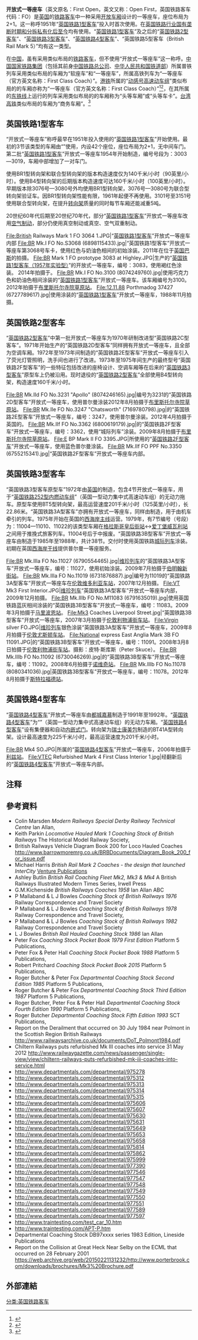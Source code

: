 {{翻译请求|en}}{{Infobox train
| background       = #0033cc;color:white
| name             = 英国铁路开放式一等座车
| image            = British Rail Mk 3 M11083 at Marylebone A.jpg
| imagesize        = 300px
| imagealt         = 
| caption          = “[[英国铁路3型客车|英国铁路3型客车]]”开放式一等座车外部，2008年9月拍摄于[[马里波恩站|马里波恩站]]。
| interiorimage    =Mark IV FO Interior.jpg 
| interiorimagealt = 
| interiorcaption  =“[[英国铁路4型客车|英国铁路4型客车]]”开放式一等座车内部 
| service          = 1951年—
| manufacturer     = {{link-en|德比铁路车辆工厂|Derby Litchurch Lane Works}}<br>{{link-en|唐卡斯特铁路工厂|Doncaster Works}}<br>{{link-en|斯温顿铁路工厂|Swindon Works}}<br>{{link-en|沃尔弗顿铁路工厂|Wolverton railway works}}<br>{{link-en|約克霍爾蓋特路鐵路車廠|Holgate Road carriage works, York}}<br>{{link-en|伯明翰鐵路車輛公司|Birmingham Railway Carriage & Wagon Company}}<br>[[都城嘉慕|都城嘉慕]]
| factory          = 
| family           = [[英国铁路1型客车|英国铁路1型客车]]<br>[[英国铁路2型客车|英国铁路2型客车]]<br>[[英国铁路3型客车|英国铁路3型客车]]<br>[[英国铁路4型客车|英国铁路4型客车]]
| replaced         = 
| yearconstruction = '''[[英国铁路1型客车|英国铁路1型客车]]'''：1951年—1963年<br>'''[[英国铁路2型客车|英国铁路2型客车]]'''：1970年—1974年<br>'''[[英国铁路3型客车|英国铁路3型客车]]'''：1976年—1985年<br>'''[[英国铁路4型客车|英国铁路4型客车]]'''：1989年—1992年
| yearservice      = 
| refurbishment    = 
| yearscrapped     = 
| numberbuilt      = 
| numberservice    = 
| numberpreserved  = 
| numberscrapped   = 
| fleetnumbers     = 3000—3151（[[英国铁路1型客车|英国铁路1型客车]]）<br>3152—3169（英国铁路2C型客车）<br>3170—3216（英国铁路2D型客车）<br>3221—3275（英国铁路2E型客车）<br>3276—3439（英国铁路2F型客车）<br>11000—11003/41003—41169（英国铁路3型客车）<br>11004—11101（英国铁路3A型客车）<br>11200—11263（[[英国铁路4型客车|英国铁路4型客车]]）
| capacity         = Mk1: 42<br>Mk2c/d/e/f:<br>Mk3/a/b: 48<br>Mk4: 46
| operator         = [[英国铁路|英国铁路]]<br>[[大盎格利亚|大盎格利亚]]<br>{{link-en|盎格利亚铁路公司|Anglia Railways}}<br>[[英国纵贯铁路|英国纵贯铁路]]<br>[[Cargo-D|Cargo-D]]<br>[[奇尔特恩铁路|奇尔特恩铁路]]<br>[[Direct_Rail_Services|Direct Rail Services]]<br>{{link-en|英国东海岸铁路公司|East Coast (train operating company)}}<br>[[东米德兰列车|东米德兰列车]]<br>[[First_Great_Western|First Great Western]]<br>{{link-en|FM铁路公司|FM Rail}}<br>{{link-en|英国大东北铁路公司|Great North Eastern Railway}}<br>{{link-en|英国国家快运集团|National Express}}<br>{{link-en|北方淑女|Northern Belle (train)}}<br>[[Riviera_Trains|Riviera Trains]]<br>[[维珍列车|维珍列车]]<br>{{link-en|英国西海岸铁路公司|West Coast Railways}}
| depots           = 
| lines            =
| carbody          = 
| floorheight      = 
| platformheight   = 
| entrylevelorstep = 
| doors            = Mk1 Manual slam doors, two on each side<br>Mk2c/d/e/f Manual slam doors, two on each side<br>Mk3/a/b Manual slam doors, two on each side (some modified to automatic plug doors<br>Mk4 Automatic plug doors, two on each side
| art-sections     = 
| weight           = {{convert|32.5|to|36.5|LT|t ST|1}}
| aux              = 
| powersupply      = 
| hvac             = 纯水暖<br>纯电暖<br>水暖、电暖双重供暖

| brakes           = 纯真空制动<br>纯[[空气制动|空气制动]]<br>真空、空气双重制动
| coupling         = [[Railway_coupling#Sets_of_carriages|Drop-head]] [[Janney_coupler|knuckle coupler]] on [[Buffers_and_chain_coupler|draw-hook]] ([[Railway_coupling#Sets_of_carriages|dual]])
| gauge            = 1435
|軌距=1435|native_name=British Rail First Open|原產國={{UK}}}}

'''开放式一等座车'''（英文原名：First Open，英文又称：Open First，英国铁路客车代码：FO）是[[英国|英国]]的[[鐵路客車|铁路客车]]中一种采用[[开放车厢|开放车厢]]设计的一等座车，座位布局为2+1。这一称呼1951年“[[英国铁路1型客车|英国铁路1型客车]]”投入时首次使用。在[[英国铁路|英国铁路行业国有垄断时期和分拆私有化后至今]]{{NoteTag|[[英国|英国]]铁路行业在1948年至20世纪90年代期间基本由国有垄断铁路公司“[[英国铁路|英国铁路]]”运营。“[[英国铁路|英国铁路]]”后于20世纪90年代被分拆私有化。}}均有使用。“[[英国铁路1型客车|英国铁路1型客车]]”及之后的“[[英国铁路2型客车|英国铁路2型客车]]”、“[[英国铁路3型客车|英国铁路3型客车]]”、“[[英国铁路4型客车|英国铁路4型客车]]”、“英国铁路5型客车（British Rail Mark 5）”均有这一类型。

在[[中國|中国]]，虽有采用类似布局的[[鐵路客車|铁路客车]]，但不使用“开放式一等座车”这一称呼。[[中国国家铁路集团|中国国家铁路集团]]（包括其前身[[中国铁路总公司|中国铁路总公司]]、[[中华人民共和国铁道部|中华人民共和国铁道部]]）所属普铁列车采用类似布局的车厢为“软座车”和“一等座车”，所属高铁列车为“一等座车（官方英文名称：First Class Coach）”。[[港铁|港铁]]所属的“[[港鐵動感號高速電動列車|动感号高速动车组]]”类似布局的的车厢亦称为“一等座车（官方英文名称：First Class Coach）”<ref>{{Cite web|title=高速鐵路 > 列車設施|url=https://www.highspeed.mtr.com.hk/tc/services-facilities/train-facilities.html|accessdate=2020-10-16|author=|date=|format=|work=|publisher=港铁官网|language=zh-hk|archive-date=2021-10-21|archive-url=https://web.archive.org/web/20211021202202/https://www.highspeed.mtr.com.hk/tc/services-facilities/train-facilities.html}}</ref><ref>{{Cite web|title=High Speed Rail > Train Facilities|url=https://www.highspeed.mtr.com.hk/en/services-facilities/train-facilities.html|accessdate=2020-10-16|author=|date=|format=|work=|publisher=港铁官网|language=en|archive-date=2022-02-12|archive-url=https://web.archive.org/web/20220212175617/https://www.highspeed.mtr.com.hk/en/services-facilities/train-facilities.html}}</ref>，在其所属的[[东铁线|东铁线]]上运行的列车采用类似布局的的车厢称为“头等车厢”或“头等车卡”。[[台灣高鐵|台湾高铁]]类似布局的车厢为“商务车厢”。<ref>{{Cite web|title=商務車廂服務說明|url=https://www.thsrc.com.tw/ArticleContent/feb91116-8a73-46b7-a6b7-f115a3137ccf|accessdate=2020-10-16|author=|date=|last=|format=|work=|publisher=台湾高铁官网|language=zh-tw|archive-date=2022-06-17|archive-url=https://web.archive.org/web/20220617001550/https://www.thsrc.com.tw/ArticleContent/feb91116-8a73-46b7-a6b7-f115a3137ccf}}</ref>{{NoteTag|[[中国国家铁路集团|中国国家铁路集团]]（包括其前身[[中国铁路总公司|中国铁路总公司]]、[[中华人民共和国铁道部|中华人民共和国铁道部]]）、[[港铁|港铁]]、[[台湾高铁|台湾高铁]]所属类似布局的[[铁路客车|铁路客车]]，因车厢宽度比[[英国|英国]]的“开放式一等座车”更宽，故使用2+2座位布局。但其座位宽度、市场定位均与[[英国|英国]]的“开放式一等座车”相当。}}

== 英国铁路1型客车 ==
{{参见|英国铁路1型客车}}
“开放式一等座车”称呼最早在1951年投入使用的“[[英国铁路1型客车|英国铁路1型客车]]”开始使用。最初的3节该类型的车厢由“{{Link-en|英国铁路伦敦、米德兰区域|London Midland Region of British Railways}}”使用，内设42个座位，座位布局为2+1，无中间车门。第二批“[[英国铁路1型客车|英国铁路1型客车]]”开放式一等座车1954年开始制造，编号号段为：3003—3019，车厢中部增加了一对车门。  

使用BR1型转向架和联合型转向架{{NoteTag|“联合型转向架”由{{link-en|美国联合钢铁公司|Commonwealth Steel Company}}研发，英国亦有引进生产。}}的版本构造速度仅为140千米/小时（90英里/小时）。使用B4型转向架的后期版本构造速度可达160千米/小时（100英里/小时）。早期版本除3076号—3080号外均使用BR1型转向架，3076号—3080号为联合型转向架验证车。因BR1型转向架性能有限，1961年起便不再使用。3101号至3151号使用联合型转向架，在提升[[轉向架|转向架]]质量的同时每节车厢还能减重5吨。 

20世纪60年代后期至20世纪70年代，部分“[[英国铁路1型客车|英国铁路1型客车]]”开放式一等座车改用[[空气制动|空气制动]]，部分仍使用真空制动或真空、空气双重制动。 <gallery widths="300" heights="200">
File:British Railways Mark 1 FO 3064 1.JPG|“[[英国铁路1型客车|英国铁路1型客车]]”开放式一等座车内部
File:BR Mk.I FO No.S3068 (6898115433).jpg|“英国铁路1型客车”开放式一等座车第3068号车卡，使用红色与奶油色相间的初始涂装。2011年在位于[[英国|英国]][[巴斯|巴斯]]的{{Link-en|悉尼花园|Sydney Gardens}}拍摄。
File:BR Mark 1 FO prototype 3083 at Highley.JPG|{{link-en|唐卡斯特铁路工厂|Doncaster Works}}生产的“[[英国铁路1型客车#1957年实验型|英国铁路1型客车（1957年实验型）]]”的开放式一等座车，编号：3083，使用褐红色涂装。 2014年拍摄于{{Link-en|塞文谷铁路|Severn Valley Railway}}。
File:BR Mk.I FO No.3100 (8074249760).jpg|使用巧克力色和奶油色相间涂装的“[[英国铁路1型客车|英国铁路1型客车]]”开放式一等座车。该车厢编号为3100。2012年拍摄于[[布里斯托爾寺院草原站|布里斯托尔寺院草原站]]。
File:12.11.88 Porthmadog 37427 (6727789617).jpg|使用{{Link-en|英国铁路城际列车|InterCity (British Rail)}}涂装的“[[英国铁路1型客车|英国铁路1型客车]]”开放式一等座车，1988年11月拍摄。   
</gallery>



== 英国铁路2型客车 ==
{{参见|英国铁路2型客车}}

“[[英国铁路2型客车|英国铁路2型客车]]”中第一批开放式一等座车为1970年研制改进型“英国铁路2C型客车”。1971年开始生产的“英国铁路2D型客车”同样拥有开放式一等座车，且全部为空调车厢。1972年至1973年间制造的“英国铁路2E型客车”开放式一等座车引入了荧光灯管照明，洗手间也进行了改进。1973年至1975年间生产的最终型号“英国铁路2F型客车”的一些特征包括改进的座椅设计、空调车厢等在后来的“[[英国铁路3型客车|英国铁路3型客车]]”原型车上仍被沿用。现时退役的“[[英国铁路2型客车|英国铁路2型客车]]”全部使用B4型转向架，构造速度160千米/小时。<gallery widths="300" heights="200">
File:BR Mk.IId FO No.3231 "Apollo" (8074246165).jpg|编号为3231的“英国铁路2D型客车”开放式一等座车，使用普尔曼涂装2012年8月拍摄于[[布里斯托爾寺院草原站|布里斯托尔寺院草原站]]。
File:BR Mk.IIe FO No.3247 "Chatsworth" (7169780798).jpg|{{Link-en|威尼斯－辛普朗東方快車|Venice-Simplon Orient Express}}的“英国铁路2E型客车”开放式一等座车，编号：3247，使用普尔曼涂装。2012年4月拍摄于英国的{{Link-en|帕茨韦站|Patchway railway station}}。
File:BR Mk.IIf FO No.3362 (6800619179).jpg|{{Link-en|英国西海岸铁路公司|West Coast Railways}}的“英国铁路2F型客车”开放式一等座车，编号：3362，使用“城际列车”{{NoteTag|在[[欧洲|欧洲]]，“城际列车”指线路横跨至少两座城市行政区域且停站较少的旅客列车。与中国的“城际列车”并非等同的概念。}}涂装。2009年8月拍摄于[[布里斯托尔寺院草原站|布里斯托尔寺院草原站]]。
File:E BP Mark II FO 3395.JPG|{{link-en|FM铁路公司|FM Rail}}所使用的“[[英国铁路2型客车#2F型|英国铁路2F型客车]]”开放式一等座车，使用蓝色普尔曼涂装。
File:BR Mk.IIf FO PPF No.3350 (6755215341).jpg|“英国铁路2F型客车”开放式一等座车内部。
</gallery>



== 英国铁路3型客车 ==
{{参见|英国铁路3型客车}}
“英国铁路3型客车原型车”1972年由[[英国|英国]]的{{link-en|德比铁路车辆工厂|Derby Litchurch Lane Works}}制造，包含4节开放式一等座车，用于“[[英国铁路252型内燃动车组|英国铁路252型内燃动车组]]”（英国一型动力集中式高速动车组）的无动力拖车。原型车使用BT5型转向架，最高运营速度201千米/小时（125英里/小时），长22.86米。“英国铁路3A型客车”亦拥有开放式一等座车，同样由{{link-en|德比铁路车辆工厂|Derby Litchurch Lane Works}}制造，用于由机车牵引的列车。1975年开始在英国的[[西海岸主线|西海岸主线]]运营。1979年，有7节编号（号段）为：11004—11010、11022的该类型车厢在[[格拉斯哥皇后街站|格拉斯哥皇后街站]]↔[[愛丁堡威瓦利站|爱丁堡威瓦利站]]之间用于推挽式旅客列车。11004号后于{{Link-en|波尔蒙特铁路事故|Polmont rail accident}}中报废。“英国铁路3B型客车”开放式一等座车由{{link-en|德比铁路车辆工厂|Derby Litchurch Lane Works}}制造于1985年至1988年，共计38节。交付时使用英国铁路[[城际列车|城际列车]]涂装。初期在英国[[西海岸主線|西海岸干线]]提供普尔曼一等座服务。<gallery widths="300" heights="200">
File:BR Mk.IIIa FO No.11027 (6790554465).jpg|[[维珍列车|维珍列车]]的“英国铁路3A型客车”开放式一等座车，编号：11027，使用初始涂装。2009年7月拍摄于[[伯明翰新街站|伯明翰新街站]]。
File:BR Mk.IIIa FO No.11019 (6731876887).jpg|编号为11019的“英国铁路3A型客车”开放式一等座车在[[倫敦維多利亞車站|伦敦维多利亚车站]]，2007年12月拍摄。
File:VT Mk3 First Interior.JPG|[[維珍鐵路|维珍列车]]“英国铁路3A型客车”开放式一等座车内部，2009年12月拍摄。
File:BR Mk.IIIb FO No.M11083 (6791635019).jpg|使用英国铁路蓝灰相间涂装的“英国铁路3B型客车”开放式一等座车，编号：11083。2009年3月拍摄于[[马里波恩站|马里波恩站]]。
File:Mk3 Coaches Liverpool Street.jpg|“英国铁路3B型客车”开放式一等座车，2007年3月拍摄于[[利物浦街車站|伦敦利物浦街车站]]。
File:Virgin silver FO.JPG|[[維珍列車|维珍列车]]银色涂装“英国铁路3A型客车”开放式一等座车，2009年8月拍摄于[[尤斯頓車站|伦敦尤斯顿车站]]。
File:National express East Anglia Mark 3B FO 11091.JPG|{{Link-en|英国国家快运集团|National Express}}的“英国铁路3B型客车”开放式一等座车，编号：11091。2008年3月8日拍摄于[[利物浦街車站|伦敦利物浦街车站]]。摄影：皮特·斯库斯（Peter Skuce）。
File:BR Mk.IIIb FO No.11092 (6730046269).jpg|{{Link-en|英国国家快运集团|National Express}}的“英国铁路3B型客车”开放式一等座车，编号：11092。2008年6月拍摄于[[诺维奇站|诺维奇站]]。 
File:BR Mk.IIIb FO No.11078 (8080341036).jpg|英国铁路3B型客车”开放式一等座车，编号：11078。2012年8月拍摄于[[斯特拉福德站|斯特拉福德站]]。
</gallery>



== 英国铁路4型客车 ==
{{参见|英国铁路4型客车}}
“[[英国铁路4型客车|英国铁路4型客车]]”开放式一等座车由[[都城嘉慕|都城嘉慕]]制造于1991年至1992年。“[[英国铁路4型客车|英国铁路4型客车]]”为“{{Link-en|城際225型電力動車組|InterCity 225}}”（英国一型动力集中式高速动车组）的无动力车厢。“[[英国铁路4型客车|英国铁路4型客车]]”设有集便器和自动[[內嵌式門|内嵌式门]]。转向架为[[瑞士|瑞士]][[康美包|康美包]]制造的BT41A型转向架。设计最高速度为225千米/小时，最高运营速度为201千米/小时。
<gallery widths="270" heights="200">
File:BR Mk4 SO.JPG|{{Link-en|英国大东北铁路公司|Great North Eastern Railway}}所属的“[[英国铁路4型客车|英国铁路4型客车]]”开放式一等座车，2006年拍摄于[[利茲站|利兹站]]。
File:VTEC Refurbished Mark 4 First Class Interior 1.jpg|经{{link-en|维珍列车东海岸|Virgin Trains East Coast}}翻新后的“[[英国铁路4型客车|英国铁路4型客车]]”开放式一等座车内部。
</gallery>


== 注释 ==
{{NoteFoot}}


== 參考資料 ==
{{Reflist|2}}

* Colin Marsden ''Modern Railways Special Derby Railway Technical Centre'' Ian Allan, {{ISBN|0711017816}}
* Keith Parkin ''Locomotive Hauled Mark 1 Coaching Stock of British Railways'' The Historical Model Railway Society, {{ISBN|9780902835061}}
* British Railways Vehicle Diagram Book 200 for Loco Hauled Coaches http://www.barrowmoremrg.co.uk/BRBDocuments/Diagram_Book_200_for_issue.pdf {{Wayback|url=http://www.barrowmoremrg.co.uk/BRBDocuments/Diagram_Book_200_for_issue.pdf |date=20161220094704 }}
* Michael Harris ''British Rail Mark 2 Coaches - the design that launched InterCity'' [http://www.mdsbooks.co.uk/detail.html?this=aaVPL48 Venture Publications]{{dead link|date=October 2017|bot=InternetArchiveBot|fix-attempted=yes}} {{ISBN|978-1-898432-48-7}}
* Ashley Butlin ''British Rail Coaching Fleet Mk2, Mk3 & Mk4'' A British Railways Illustrated Modern Times Series, Irwell Press {{ISBN|1-871608-87-2}}
* G.M.Kichenside ''British Railways Coaches 1958'' Ian Allan ABC
* P Mallaband & L J Bowles ''Coaching Stock of British Railways 1976'' Railway Correspondence and Travel Society
* P Mallaband & L J Bowles ''Coaching Stock of British Railways 1978'' Railway Correspondence and Travel Society, {{ISBN|9780901115447}}
* P Mallaband & L J Bowles ''Coaching Stock of British Railways 1982'' Railway Correspondence and Travel Society
* L J Bowles ''British Rail Hauled Coaching Stock 1986'' Ian Allan {{ISBN|0711016283}}
* Peter Fox ''Coaching Stock Pocket Book 1979 First Edition'' Platform 5 Publications, {{ISBN|0906579031}}
* Peter Fox & Peter Hall ''Coaching Stock Pocket Book 1988'' Platform 5 Publications, {{ISBN|0906579775}}
* Robert Pritchard ''Coaching Stock Pocket Book 2015'' Platform 5 Publications, {{ISBN|9781909431133}}
* Roger Butcher & Peter Fox ''Departmental Coaching Stock Second Edition 1985''  Platform 5 Publications, {{ISBN|9780906579473}}
* Roger Butcher & Peter Fox ''Departmental Coaching Stock Third Edition 1987''  Platform 5 Publications, {{ISBN|9780906579701}}
* Roger Butcher, Peter Fox & Peter Hall ''Departmental Coaching Stock Fourth Edition 1990''  Platform 5 Publications, {{ISBN|9780906579978}}
* Roger Butcher ''Departmental Coaching Stock Fifth Edition 1993''  SCT Publications, {{ISBN|9781872768106}}
* Report on the Derailment that occurred on 30 July 1984 near Polmont in the Scottish Region British Railways http://www.railwaysarchive.co.uk/documents/DoT_Polmont1984.pdf {{Wayback|url=http://www.railwaysarchive.co.uk/documents/DoT_Polmont1984.pdf |date=20210227102302 }} {{ISBN|0115506853}}
* Chiltern Railways puts refurbished Mk III coaches into service 31 May 2012 http://www.railwaygazette.com/news/passenger/single-view/view/chiltern-railways-puts-refurbished-mk-iii-coaches-into-service.html {{Wayback|url=http://www.railwaygazette.com/news/passenger/single-view/view/chiltern-railways-puts-refurbished-mk-iii-coaches-into-service.html |date=20201018050220 }}
* http://www.departmentals.com/departmental/975278 {{Wayback|url=http://www.departmentals.com/departmental/975278 |date=20201019143122 }}
* http://www.departmentals.com/departmental/975312 {{Wayback|url=http://www.departmentals.com/departmental/975312 |date=20170115064955 }}
* http://www.departmentals.com/departmental/975313 {{Wayback|url=http://www.departmentals.com/departmental/975313 |date=20170115072101 }}
* http://www.departmentals.com/departmental/975314 {{Wayback|url=http://www.departmentals.com/departmental/975314 |date=20170115071834 }}
* http://www.departmentals.com/departmental/975315 {{Wayback|url=http://www.departmentals.com/departmental/975315 |date=20201014054114 }}
* http://www.departmentals.com/departmental/975606 {{Wayback|url=http://www.departmentals.com/departmental/975606 |date=20170115064545 }}
* http://www.departmentals.com/departmental/975607
* http://www.departmentals.com/departmental/975630 {{Wayback|url=http://www.departmentals.com/departmental/975630 |date=20201019162511 }}
* http://www.departmentals.com/departmental/975631 {{Wayback|url=http://www.departmentals.com/departmental/975631 |date=20170115070836 }}
* http://www.departmentals.com/departmental/975649 {{Wayback|url=http://www.departmentals.com/departmental/975649 |date=20201018091728 }}
* http://www.departmentals.com/departmental/975653 {{Wayback|url=http://www.departmentals.com/departmental/975653 |date=20170115071112 }}
* http://www.departmentals.com/departmental/975658 {{Wayback|url=http://www.departmentals.com/departmental/975658 |date=20170115070618 }}
* http://www.departmentals.com/departmental/975814 {{Wayback|url=http://www.departmentals.com/departmental/975814 |date=20210413064911 }}
* http://www.departmentals.com/departmental/975862 {{Wayback|url=http://www.departmentals.com/departmental/975862 |date=20170115070726 }}
* http://www.departmentals.com/departmental/975999 {{Wayback|url=http://www.departmentals.com/departmental/975999 |date=20201019173045 }}
* http://www.departmentals.com/departmental/977390 {{Wayback|url=http://www.departmentals.com/departmental/977390 |date=20210301220752 }}
* http://www.departmentals.com/departmental/977546 {{Wayback|url=http://www.departmentals.com/departmental/977546 |date=20201022213154 }}
* http://www.departmentals.com/departmental/977547 {{Wayback|url=http://www.departmentals.com/departmental/977547 |date=20170115070346 }}
* http://www.departmentals.com/departmental/977548 {{Wayback|url=http://www.departmentals.com/departmental/977548 |date=20170115070255 }}
* http://www.departmentals.com/departmental/977549 {{Wayback|url=http://www.departmentals.com/departmental/977549 |date=20201020031113 }}
* http://www.departmentals.com/departmental/977550 {{Wayback|url=http://www.departmentals.com/departmental/977550 |date=20201019201222 }}
* http://www.departmentals.com/departmental/977551 {{Wayback|url=http://www.departmentals.com/departmental/977551 |date=20170115071513 }}
* http://www.departmentals.com/departmental/977589 {{Wayback|url=http://www.departmentals.com/departmental/977589 |date=20170115065814 }}
* http://www.departmentals.com/departmental/977597 {{Wayback|url=http://www.departmentals.com/departmental/977597 |date=20170115072545 }}
* http://www.traintesting.com/test_car_10.htm {{Wayback|url=http://www.traintesting.com/test_car_10.htm |date=20160428055853 }}
* http://www.traintesting.com/APT-P.htm {{Wayback|url=http://www.traintesting.com/APT-P.htm |date=20160117170321 }}
* Departmental Coaching Stock DB97xxxx series 1983 Edition, Lineside Publications
* Report on the Collision at Great Heck Near Selby on the ECML that occurred on 28 February 2001 https://web.archive.org/web/20150221131232/http://www.porterbrook.com/downloads/brochures/Mk3%20Brochure.pdf



== 外部連結 ==
{{commonscat}}
[[分类:英国铁路客车|分类:英国铁路客车]]